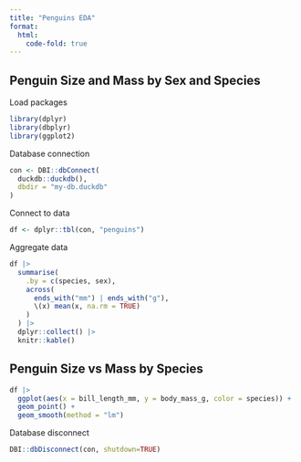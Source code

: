 ```yaml
---
title: "Penguins EDA"
format:
  html:
    code-fold: true
---
```


## Penguin Size and Mass by Sex and Species

Load packages

```r
library(dplyr)
library(dbplyr)
library(ggplot2)
```

Database connection

```r
con <- DBI::dbConnect(
  duckdb::duckdb(), 
  dbdir = "my-db.duckdb"
)
```

Connect to data

```r
df <- dplyr::tbl(con, "penguins")
```

Aggregate data

```r
df |>
  summarise(
    .by = c(species, sex),
    across(
      ends_with("mm") | ends_with("g"), 
      \(x) mean(x, na.rm = TRUE)
    )
  ) |>
  dplyr::collect() |>
  knitr::kable()
```

## Penguin Size vs Mass by Species


```r
df |>
  ggplot(aes(x = bill_length_mm, y = body_mass_g, color = species)) +
  geom_point() + 
  geom_smooth(method = "lm")
```


Database disconnect


```r
DBI::dbDisconnect(con, shutdown=TRUE)
```
